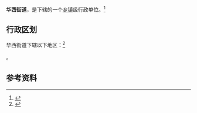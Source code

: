 {{中国乡级行政区
|景观照片文件名 = 
|景观照片描述 = 
|汉语拼音 = 
|其他语言 = 
|其他语言名称 = 
|旧称 = 
|地名出处 = 
|位置图文件名 = 
|位置图描述 = 
|自定义图片= 
|建置时间 = 
|政府驻地 = 
|毗邻 = 
|总面积 = 
|总人口 = 
|总人口年份 = 
|户籍人口 = 
|户籍人口年份 = 
|常住人口 = 
|常住人口年份 = 
|人口密度 = 
|GDP = 
|GDP年份 = 
|邮政编码 = 
|电话区号 = 851
|官方网站 = 
|网站名称 = 
|52/04/02/006/000}}

'''华西街道'''，是{{PRC admin/fullname|52/04/02/006/000|3}}下辖的一个[[乡镇|乡镇]]级行政单位。<ref>{{PRC admin/ref sgc|{{PRC admin/parent|52/04/02/006/000}}}}</ref>

== 行政区划 ==

华西街道下辖以下地区：<ref>{{PRC admin/ref sgc|52/04/02/006/000}}</ref>

{{PRC admin/children|52/04/02/006/000}}。

== 参考资料 ==

{{reflist}}

{{行政区划小作品}}
{{PRC admin/navcat|52/04/02/006/000}}
